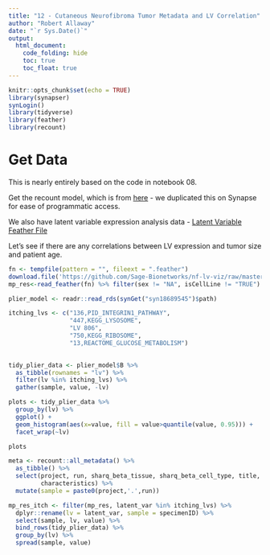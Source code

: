 ```yaml
---
title: "12 - Cutaneous Neurofibroma Tumor Metadata and LV Correlation"
author: "Robert Allaway"
date: "`r Sys.Date()`"
output:
  html_document:
    code_folding: hide
    toc: true
    toc_float: true
---
```



```r
knitr::opts_chunk$set(echo = TRUE)
library(synapser)
synLogin()
library(tidyverse)
library(feather)
library(recount)
```

# Get Data

This is nearly entirely based on the code in notebook 08. 

Get the recount model, which is from [here](https://figshare.com/articles/recount_rpkm_RData/5716033/4) - we duplicated this on Synapse for ease of programmatic access.

We also have latent variable expression analysis data
- [Latent Variable Feather File](https://github.com/Sage-Bionetworks/nf-lv-viz/raw/master/data/filt_nf_mp_res.feather/)

Let's see if there are any correlations between LV expression and tumor size and patient age.


```r

fn <- tempfile(pattern = "", fileext = ".feather")
download.file('https://github.com/Sage-Bionetworks/nf-lv-viz/raw/master/data/filt_nf_mp_res.feather', destfile = fn)
mp_res<-read_feather(fn) %>% filter(sex != "NA", isCellLine != "TRUE")

plier_model <- readr::read_rds(synGet("syn18689545")$path)


```


```r

itching_lvs <- c("136,PID_INTEGRIN1_PATHWAY",
                 "447,KEGG_LYSOSOME",
                 "LV 806",
                 "750,KEGG_RIBOSOME",
                 "13,REACTOME_GLUCOSE_METABOLISM")
                 

tidy_plier_data <- plier_model$B %>% 
  as_tibble(rownames = "lv") %>% 
  filter(lv %in% itching_lvs) %>% 
  gather(sample, value, -lv)

plots <- tidy_plier_data %>% 
  group_by(lv) %>% 
  ggplot() +
  geom_histogram(aes(x=value, fill = value>quantile(value, 0.95))) +
  facet_wrap(~lv)

plots

```

```r

meta <- recount::all_metadata() %>% 
  as_tibble() %>% 
  select(project, run, sharq_beta_tissue, sharq_beta_cell_type, title,
         characteristics) %>% 
  mutate(sample = paste0(project,'.',run))

mp_res_itch <- filter(mp_res, latent_var %in% itching_lvs) %>% 
  dplyr::rename(lv = latent_var, sample = specimenID) %>% 
  select(sample, lv, value) %>% 
  bind_rows(tidy_plier_data) %>% 
  group_by(lv) %>% 
  spread(sample, value)



```




